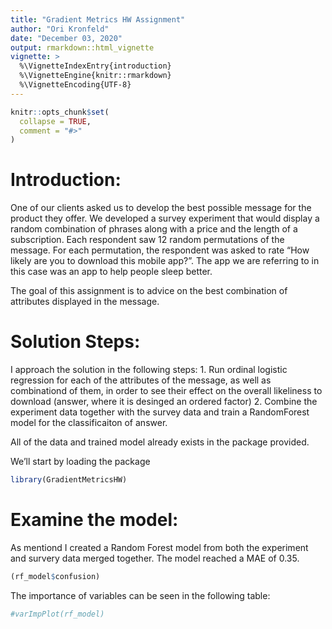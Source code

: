 ```yaml
---
title: "Gradient Metrics HW Assignment"
author: "Ori Kronfeld"
date: "December 03, 2020"
output: rmarkdown::html_vignette
vignette: >
  %\VignetteIndexEntry{introduction}
  %\VignetteEngine{knitr::rmarkdown}
  %\VignetteEncoding{UTF-8}
---
```


```r
knitr::opts_chunk$set(
  collapse = TRUE,
  comment = "#>"
)
```

# Introduction:

One of our clients asked us to develop the best possible message for the product they offer. We developed a survey experiment that would display a random combination of phrases along with a price and the length of a subscription. Each respondent saw 12 random permutations of the message. For each permutation, the respondent was asked to rate "How likely are you to download this mobile app?". The app we are referring to in this case was an app to help people sleep better.

The goal of this assignment is to advice on the best combination of attributes displayed in the message.

# Solution Steps:
I approach the solution in the following steps:
1. Run ordinal logistic regression for each of the attributes of the message, as well as combinationd of them, in order to see their effect on the overall likeliness to download (answer, where it is desinged an ordered factor)
2. Combine the experiment data together with the survey data and train a RandomForest model for the classificaiton of answer.

All of the data and trained model already exists in the package provided.

We'll start by loading the package

```r
library(GradientMetricsHW)
```

# Examine the model:
As mentiond I created a Random Forest model from both the experiment and survery data merged together.
The model reached a MAE of 0.35.

```r
(rf_model$confusion)
```

The importance of variables can be seen in the following table:
```r
#varImpPlot(rf_model)
```


